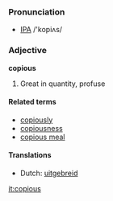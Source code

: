 ===Pronunciation===
* [[IPA]] /'kopiʌs/
===Adjective===
'''copious'''

# Great in quantity, profuse

====Related terms====
*[[copiously]]
*[[copiousness]]
*[[copious meal]]

====Translations====
*Dutch: [[uitgebreid]]

[[it:copious]]